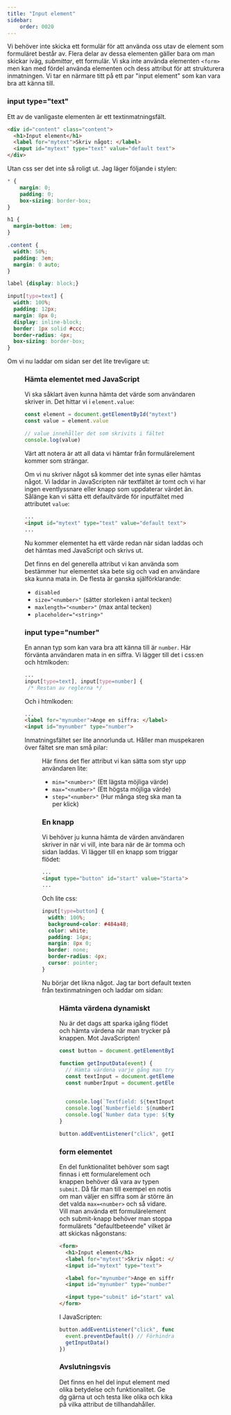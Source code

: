 ```yaml
---
title: "Input element"
sidebar:
    order: 0020
---
```



Vi behöver inte skicka ett formulär för att använda oss utav de element som formuläret består av. Flera delar av dessa elementen gäller bara om man skickar iväg, *submittar*, ett formulär. Vi ska inte använda elementen `<form>` men kan med fördel använda elementen och dess attribut för att strukturera inmatningen. Vi tar en närmare titt på ett par "input element" som kan vara bra att känna till.



### input type="text"

Ett av de vanligaste elementen är ett textinmatningsfält. 

```html title="type=text"
<div id="content" class="content">
  <h1>Input element</h1>
  <label for="mytext">Skriv något: </label>
  <input id="mytext" type="text" value="default text">
</div>
```

Utan css ser det inte så roligt ut. Jag läger följande i stylen:

```css title="css"
* {
    margin: 0;
    padding: 0;
    box-sizing: border-box;
}

h1 {
  margin-bottom: 1em;
}

.content {
  width: 50%;
  padding: 3em;
  margin: 0 auto;
}

label {display: block;}

input[type=text] {
  width: 100%;
  padding: 12px;
  margin: 8px 0;
  display: inline-block;
  border: 1px solid #ccc;
  border-radius: 4px;
  box-sizing: border-box;
}
```

Om vi nu laddar om sidan ser det lite trevligare ut:

<Figure 
    src={input1}
    caption="Ett textinmatningsfält."
/>



### Hämta elementet med JavaScript

Vi ska såklart även kunna hämta det värde som användaren skriver in. Det hittar vi i `element.value`:

```js title="Hämta värdet"
const element = document.getElementById("mytext")
const value = element.value

// value innehåller det som skrivits i fältet
console.log(value)
```

Värt att notera är att all data vi hämtar från formulärelement kommer som strängar.

Om vi nu skriver något så kommer det inte synas eller hämtas något. Vi laddar in JavaScripten när textfältet är tomt och vi har ingen eventlyssnare eller knapp som uppdaterar värdet än. Sålänge kan vi sätta ett defaultvärde för inputfältet med attributet `value`:

```html title="attr. value"
...
<input id="mytext" type="text" value="default text">
...
``` 

Nu kommer elementet ha ett värde redan när sidan laddas och det hämtas med JavaScript och skrivs ut.

Det finns en del generella attribut vi kan använda som bestämmer hur elementet ska bete sig och vad en användare ska kunna mata in. De flesta är ganska själförklarande:

* `disabled`
* `size="<number>"` (sätter storleken i antal tecken)
* `maxlength="<number>"` (max antal tecken)
* `placeholder="<string>"`



### input type="number"

En annan typ som kan vara bra att känna till är `number`. Här förvänta användaren mata in en siffra. Vi lägger till det i css:en och htmlkoden:

```css title="css"
...
input[type=text], input[type=number] {
 /* Restan av reglerna */
```

Och i htmlkoden:

```html title="type=number"
...
<label for="mynumber">Ange en siffra: </label>
<input id="mynumber" type="number">
```

Inmatningsfältet ser lite annorlunda ut. Håller man muspekaren över fältet sre man små pilar:

<Figure 
    src={input2}
    caption="Ett nummerinmatningsfält."
/>

Här finns det fler attribut vi kan sätta som styr upp användaren lite:

* `min="<number>"` (Ett lägsta möjliga värde)
* `max="<number>"` (Ett högsta möjliga värde)
* `step="<number>"` (Hur många steg ska man ta per klick)



### En knapp

Vi behöver ju kunna hämta de värden användaren skriver in när vi vill, inte bara när de är tomma och sidan laddas. Vi lägger till en knapp som triggar flödet:

```html title="button"
...
<input type="button" id="start" value="Starta">
...
```

Och lite css:

```css title="css"
input[type=button] {
  width: 100%;
  background-color: #484a48;
  color: white;
  padding: 14px;
  margin: 8px 0;
  border: none;
  border-radius: 4px;
  cursor: pointer;
}
```

Nu börjar det likna något. Jag tar bort default texten från textinmatningen och laddar om sidan:

<Figure 
    src={input3}
    caption="En knapp."
/>



### Hämta värdena dynamiskt

Nu är det dags att sparka igång flödet och hämta värdena när man trycker på knappen. Mot JavaScripten!

```javascript title="eventlyssnare"
const button = document.getElementById("start")

function getInputData(event) {
  // Hämta värdena varje gång man trycker på knappen
  const textInput = document.getElementById("mytext").value
  const numberInput = document.getElementById("mynumber").value
  

  console.log(`Textfield: ${textInput}`)
  console.log(`Numberfield: ${numberInput}`)
  console.log(`Number data type: ${typeof numberInput}`) // Även input number kommer som en sträng
}

button.addEventListener("click", getInputData)
```


### form elementet

En del funktionalitet behöver som sagt finnas i ett formularelement och knappen behöver då vara av typen `submit`. Då får man till exempel en notis om man väljer en siffra som är större än det valda `max=<number>` och så vidare. Vill man använda ett formulärelement och submit-knapp behöver man stoppa formulärets "defaultbeteende" vilket är att skickas någonstans:

```html title="form"
<form>
  <h1>Input element</h1>
  <label for="mytext">Skriv något: </label>
  <input id="mytext" type="text">

  <label for="mynumber">Ange en siffra: </label>
  <input id="mynumber" type="number" max="3"> <!-- Stoppas att skickas om värdet överstiger 3 -->

  <input type="submit" id="start" value="Starta">
</form>
```

I JavaScripten:

```javascript title="preventdefault"
button.addEventListener("click", function(event) {
  event.preventDefault() // Förhindra "defaultbeteende"
  getInputData()
})
```

### Avslutningsvis

Det finns en hel del input element med olika betydelse och funktionalitet. Ge dg gärna ut och testa like olika och kika på vilka attribut de tillhandahåller.